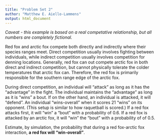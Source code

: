 ```yaml
---
title: "Problem Set 2"
author: "Matthew E. Aiello-Lammens"
output: html_document
---
```


*Caveat - this example is based on a real competative relationship, but all numbers are completely fictional.*

Red fox and arctic fox compete both directly and indirectly where their species ranges meet. 
Direct competition usually involves fighting between individuals, while indirect competition usually involves competition for denning locations.
Generally, red fox can out compete arctic fox in both direct and indirect competition, but cannot physically tolerate the colder temperatures that arctic fox can.
Therefore, the red fox is primarily responsible for the southern range edge of the arctic fox.

During direct competition, an individual will "attack" as long as it has the "advantage" in the fight.
The individual maintains the "advantage" as long as it is "wins" a bout. 
If on the other hand, an individual is attacked, it will "defend".
An individual "wins-overall" when it scores 21 "wins" on its opponent. 
(This setup is similar to how raquetball is scored.)
If a red fox attacks first, it will "win" a "bout" with a probability of 0.6. 
If a red fox is attacked by an arctic fox, it will "win" the "bout" with a probability of of 0.5. 

Estimate, by simulation, the probability that during a red fox-arctic fox interaction, **a red fox will "win-overall"**. 


